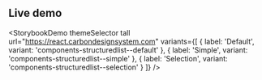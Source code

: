 ## Live demo

<StorybookDemo
  themeSelector
  tall
  url="https://react.carbondesignsystem.com"
  variants={[
    {
      label: 'Default',
      variant: 'components-structuredlist--default'
    },
    {
      label: 'Simple',
      variant: 'components-structuredlist--simple'
    },
    {
      label: 'Selection',
      variant: 'components-structuredlist--selection'
    }
  ]}
/>
